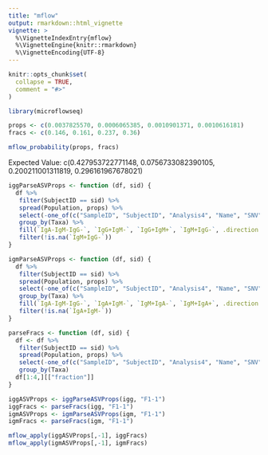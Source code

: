 ---
title: "mflow"
output: rmarkdown::html_vignette
vignette: >
  %\VignetteIndexEntry{mflow}
  %\VignetteEngine{knitr::rmarkdown}
  %\VignetteEncoding{UTF-8}
---

```{r, include = FALSE}
knitr::opts_chunk$set(
  collapse = TRUE,
  comment = "#>"
)
```

```{r setup}
library(microflowseq)
```

```{r}
props <- c(0.0037825570, 0.0006065385, 0.0010901371, 0.0010616181)
fracs <- c(0.146, 0.161, 0.237, 0.36)

mflow_probability(props, fracs)
```

Expected Value: c(0.427953722771148, 0.0756733082390105, 0.200211001311819, 0.296161967678021)

```{r}
iggParseASVProps <- function (df, sid) {
  df %>%
   filter(SubjectID == sid) %>%
   spread(Population, props) %>%
   select(-one_of(c("SampleID", "SubjectID", "Analysis4", "Name", "SNV", "fraction"))) %>%
   group_by(Taxa) %>%
   fill(`IgA-IgM-IgG-`, `IgG+IgM-`, `IgG+IgM+`, `IgM+IgG-`, .direction = 'up') %>%
   filter(!is.na(`IgM+IgG-`))
}

igmParseASVProps <- function (df, sid) {
  df %>%
   filter(SubjectID == sid) %>%
   spread(Population, props) %>%
   select(-one_of(c("SampleID", "SubjectID", "Analysis4", "Name", "SNV", "fraction"))) %>%
   group_by(Taxa) %>%
   fill(`IgA-IgM-IgG-`, `IgA+IgM-`, `IgM+IgA-`, `IgM+IgA+`, .direction = 'up') %>%
   filter(!is.na(`IgA+IgM-`))
}

parseFracs <- function (df, sid) {
  df <- df %>%
   filter(SubjectID == sid) %>%
   spread(Population, props) %>%
   select(-one_of(c("SampleID", "SubjectID", "Analysis4", "Name", "SNV"))) %>%
   group_by(Taxa)
  df[1:4,][["fraction"]]
}

iggASVProps <- iggParseASVProps(igg, "F1-1")
iggFracs <- parseFracs(igg, "F1-1")
igmASVProps <- igmParseASVProps(igm, "F1-1")
igmFracs <- parseFracs(igm, "F1-1")

mflow_apply(iggASVProps[,-1], iggFracs)
mflow_apply(igmASVProps[,-1], igmFracs)
```
